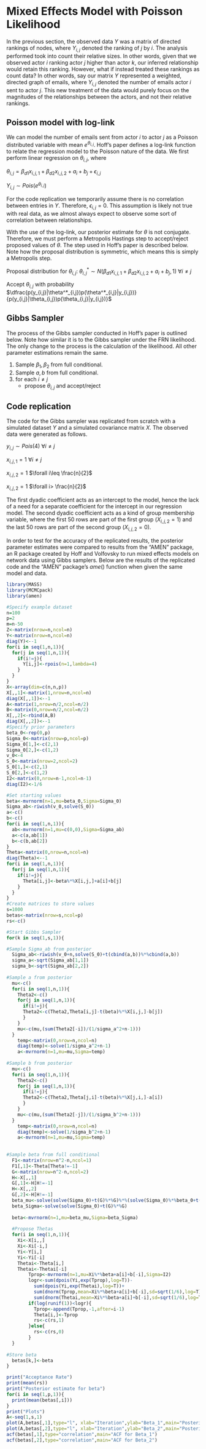 
# Mixed Effects Model with Poisson Likelihood {#pois-rep}

In the previous section, the observed data $Y$ was a matrix of directed rankings of nodes, where $Y_{i,j}$ denoted the ranking of $j$ by $i$. The analysis performed took into count their relative sizes. In other words, given that we observed actor $i$ ranking actor $j$ higher than actor $k$, our inferred relationship would retain this ranking. However, what if instead treated these rankings as count data? In other words, say our matrix $Y$ represented a weighted, directed graph of emails, where $Y_{i,j}$ denoted the number of emails actor $i$ sent to actor $j$. This new treatment of the data would purely focus on the magnitudes of the relationships between the actors, and not their relative rankings.

## Poisson model with log-link

We can model the number of emails sent from actor $i$ to actor $j$ as a Poisson distributed variable with mean $e^{\theta_{i,j}}$. Hoff's paper defines a log-link function to relate the regression model to the Poisson nature of the data. We first perform linear regression on $\theta_{i,j}$, where

$\theta_{i,j}=\beta_{d1}x_{i,j,1}+\beta_{d2}x_{i,j,2}+a_i+b_j+\epsilon_{i,j}$

$Y_{i,j}\sim Pois(e^{\theta_{i,j}})$

For the code replication we temporarily assume there is no correlation between entries in $Y$. Therefore, $\epsilon_{i,j}=0$. This assumption is likely not true with real data, as we almost always expect to observe some sort of correlation between relationships.

With the use of the log-link, our posterior estimate for $\theta$ is not conjugate. Therefore, we must perform a Metropolis Hastings step to accept/reject proposed values of $\theta$. The step used in Hoff's paper is described below. Note how the proposal distribution is symmetric, which means this is simply a Metropolis step.

Proposal distribution for $\theta_{i,j}$: $\theta^*_{i,j} \sim N(\beta_{d1}x_{i,j,1}+\beta_{d2}x_{i,j,2}+a_i+b_j, 1)$ $\forall i\neq j$

Accept $\theta_{i,j}$ with probability $\dfrac{p(y_{i,j}|\theta^*_{i,j})p(\theta^*_{i,j}|y_{i,j})}{p(y_{i,j}|\theta_{i,j})p(\theta_{i,j}|y_{i,j})}$

## Gibbs Sampler
The process of the Gibbs sampler conducted in Hoff's paper is outlined below. Note how similar it is to the Gibbs sampler under the FRN likelihood. The only change to the process is the calculation of the likelihood. All other parameter estimations remain the same.

1. Sample $\beta_1,\beta_2$ from full conditional.
2. Sample $a,b$ from full conditional.
3. for each $i\neq j$
    - propose $\theta_{i,j}$ and accept/reject

## Code replication
The code for the Gibbs sampler was replicated from scratch with a simulated dataset $Y$ and a simulated covariance matrix $X$. The observed data were generated as follows.

$y_{i,j} \sim Pois(4)$ $\forall i\neq j$

$x_{i,j,1}=1$ $\forall i\neq j$

$x_{i,j,2}=1$ $\forall i\leq \frac{n}{2}$

$x_{i,j,2}=1$ $\forall i> \frac{n}{2}$

The first dyadic coefficient acts as an intercept to the model, hence the lack of a need for a separate coefficient for the intercept in our regression model. The second dyadic coefficient acts as a kind of group membership variable, where the first 50 rows are part of the first group ($X_{i,j,2}=1$) and the last 50 rows are part of the second group ($X_{i,j,2}=0$).

In order to test for the accuracy of the replicated results, the posterior parameter estimates were compared to results from the "AMEN" package, an R package created by Hoff and Volfovsky to run mixed effects models on network data using Gibbs samplers. Below are the results of the replicated code and the "AMEN" package's $ame()$ function when given the same model and data.

```{r,echo=FALSE, eval=TRUE, include=FALSE}
library(MASS)
library(MCMCpack)
library(amen)
```

```{r,echo=FALSE, eval=TRUE}
#Specify example dataset
n=100
p=2
m=n-50
Z<-matrix(nrow=n,ncol=n)
Y<-matrix(nrow=n,ncol=n)
diag(Y)<--1
for(i in seq(1,n,1)){
  for(j in seq(1,n,1)){
    if(i!=j){
      Y[i,j]<-rpois(n=1,lambda=4)
    }
  }
}
X<-array(dim=c(n,n,p))
X[,,1]<-matrix(1,nrow=n,ncol=n)
diag(X[,,1])<--1
A<-matrix(1,nrow=n/2,ncol=n/2)
B<-matrix(0,nrow=n/2,ncol=n/2)
X[,,2]<-rbind(A,B)
diag(X[,,2])<--1
#Specify prior parameters
beta_0<-rep(0,p)
Sigma_0<-matrix(nrow=p,ncol=p)
Sigma_0[1,]<-c(2,1)
Sigma_0[2,]<-c(1,2)
v_0<-4
S_0<-matrix(nrow=2,ncol=2)
S_0[1,]<-c(2,1)
S_0[2,]<-c(1,2)
I2<-matrix(0,nrow=n-1,ncol=n-1)
diag(I2)<-1/6

#Set starting values
beta<-mvrnorm(n=1,mu=beta_0,Sigma=Sigma_0)
Sigma_ab<-riwish(v_0,solve(S_0))
a<-c()
b<-c()
for(i in seq(1,n,1)){
  ab<-mvrnorm(n=1,mu=c(0,0),Sigma=Sigma_ab)
  a<-c(a,ab[1])
  b<-c(b,ab[2])
}
Theta<-matrix(0,nrow=n,ncol=n)
diag(Theta)<--1
for(i in seq(1,n,1)){
  for(j in seq(1,n,1)){
    if(i!=j){
      Theta[i,j]<-beta%*%X[i,j,]+a[i]+b[j]
    }
  }
}
#Create matrices to store values
s=1000
betas<-matrix(nrow=s,ncol=p)
rs<-c()
```

```{r,echo=FALSE, eval=TRUE}
#Start Gibbs Sampler
for(k in seq(1,s,1)){

#Sample Sigma_ab from posterior
  Sigma_ab<-riwish(v_0+n,solve(S_0)+t(cbind(a,b))%*%cbind(a,b))
  sigma_a<-sqrt(Sigma_ab[1,1])
  sigma_b<-sqrt(Sigma_ab[2,2])
    
#Sample a from posterior
  mu<-c()
  for(i in seq(1,n,1)){
    Theta2<-c()
    for(j in seq(1,n,1)){
      if(i!=j){
      Theta2<-c(Theta2,Theta[i,j]-t(beta)%*%X[i,j,]-b[j])
      }
    }
    mu<-c(mu,(sum(Theta2[-i])/(1/sigma_a^2+n-1)))
  }
    temp<-matrix(0,nrow=n,ncol=n)
    diag(temp)<-solve(1/sigma_a^2+n-1)
    a<-mvrnorm(n=1,mu=mu,Sigma=temp)
  
#Sample b from posterior
  mu<-c()
  for(i in seq(1,n,1)){
    Theta2<-c()
    for(j in seq(1,n,1)){
      if(i!=j){
      Theta2<-c(Theta2,Theta[j,i]-t(beta)%*%X[j,i,]-a[i])
      }
    }
    mu<-c(mu,(sum(Theta2[-j])/(1/sigma_b^2+n-1)))
  }
    temp<-matrix(0,nrow=n,ncol=n)
    diag(temp)<-solve(1/sigma_b^2+n-1)
    a<-mvrnorm(n=1,mu=mu,Sigma=temp)
  
  
#Sample beta from full conditional
  F1<-matrix(nrow=n^2-n,ncol=1)
  F1[,1]<-Theta[Theta!=-1]
  G<-matrix(nrow=n^2-n,ncol=2)
  H<-X[,,1]
  G[,1]<-H[H!=-1]
  H<-X[,,2]
  G[,2]<-H[H!=-1]
  beta_mu<-solve(solve(Sigma_0)+t(G)%*%G)%*%(solve(Sigma_0)%*%beta_0+t(G)%*%F1)
  beta_Sigma<-solve(solve(Sigma_0)+t(G)%*%G)
  
  beta<-mvrnorm(n=1,mu=beta_mu,Sigma=beta_Sigma)
  
  #Propose Thetas
  for(i in seq(1,n,1)){
    Xi<-X[i,,]
    Xi<-Xi[-i,]
    Yi<-Y[i,]
    Yi<-Yi[-i]
    Thetai<-Theta[i,]
    Thetai<-Thetai[-i]
        Tprop<-mvrnorm(n=1,mu=Xi%*%beta+a[i]+b[-i],Sigma=I2)
        logr<-sum(dpois(Yi,exp(Tprop),log=T))-
          sum(dpois(Yi,exp(Thetai),log=T))+
          sum(dnorm(Tprop,mean=Xi%*%beta+a[i]+b[-i],sd=sqrt(1/6),log=T))-
          sum(dnorm(Thetai,mean=Xi%*%beta+a[i]+b[-i],sd=sqrt(1/6),log=T))
        if(log(runif(1))<logr){
          Tprop<-append(Tprop,-1,after=i-1)
          Theta[i,]<-Tprop
          rs<-c(rs,1)
        }else{
          rs<-c(rs,0)
        }
  }
  
#Store beta
  betas[k,]<-beta
}
```

```{r,echo=FALSE, eval=TRUE}
print("Acceptance Rate")
print(mean(rs))
print("Posterior estimate for beta")
for(i in seq(1,p,1)){
  print(mean(betas[,i]))
}
print("Plots")
A<-seq(1,s,1)
plot(A,betas[,1],type="l", xlab="Iteration",ylab="Beta_1",main="Posterior Estimates from Gibbs Sampler for Beta_1")
plot(A,betas[,2],type="l", xlab="Iteration",ylab="Beta_2",main="Posterior Estimates from Gibbs Sampler for Beta_2")
acf(betas[,1],type="correlation",main="ACF for Beta_1")
acf(betas[,2],type="correlation",main="ACF for Beta_2")
```

